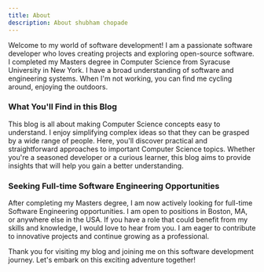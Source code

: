 ```yaml
---
title: About
description: About shubham chopade
---
```


Welcome to my world of software development! I am a passionate software developer who loves creating projects and exploring open-source software. I completed my Masters degree in Computer Science from Syracuse University in New York. I have a broad understanding of software and engineering systems. When I'm not working, you can find me cycling around, enjoying the outdoors.

### What You'll Find in this Blog

This blog is all about making Computer Science concepts easy to understand. I enjoy simplifying complex ideas so that they can be grasped by a wide range of people. Here, you'll discover practical and straightforward approaches to important Computer Science topics. Whether you're a seasoned developer or a curious learner, this blog aims to provide insights that will help you gain a better understanding.

### Seeking Full-time Software Engineering Opportunities

After completing my Masters degree, I am now actively looking for full-time Software Engineering opportunities. I am open to positions in Boston, MA, or anywhere else in the USA. If you have a role that could benefit from my skills and knowledge, I would love to hear from you. I am eager to contribute to innovative projects and continue growing as a professional.

Thank you for visiting my blog and joining me on this software development journey. Let's embark on this exciting adventure together!
